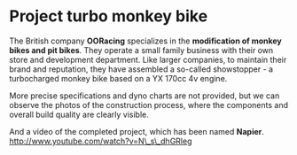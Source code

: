 
# Project turbo monkey bike

The British company **OORacing** specializes in the **modification of monkey bikes and pit bikes**. They operate a small family business with their own store and development department. Like larger companies, to maintain their brand and reputation, they have assembled a so-called showstopper - a turbocharged monkey bike based on a YX 170cc 4v engine.

More precise specifications and dyno charts are not provided, but we can observe the photos of the construction process, where the components and overall build quality are clearly visible.

And a video of the completed project, which has been named **Napier**.
http://www.youtube.com/watch?v=N\_s\_dhGRleg

<YouTubeEmbed videoId="L-6ssU4dW2Q" />